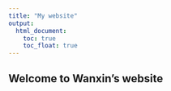 ```yaml
---
title: "My website"
output: 
  html_document:
    toc: true
    toc_float: true
---
```


## Welcome to Wanxin's website

